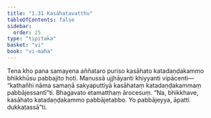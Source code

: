```yaml
---
title: "1.31 Kasāhatavatthu"
tableOfContents: false
sidebar:
  order: 25
type: "tipitaka"
basket: "vi"
book: "vi-maha"
---
```



<DynamicBreadcrumb />

<Division number="94" book="vi-maha">

<Paragraph number="432" book="vi-maha">
Tena kho pana samayena aññataro puriso kasāhato katadaṇḍakammo bhikkhūsu pabbajito hoti. Manussā ujjhāyanti khiyyanti vipācenti—  “kathañhi nāma samaṇā sakyaputtiyā kasāhataṃ katadaṇḍakammaṃ pabbājessantī”ti. Bhagavato etamatthaṃ ārocesuṃ. “Na, bhikkhave, kasāhato katadaṇḍakammo pabbājetabbo. Yo pabbājeyya, āpatti dukkaṭassā”ti.
</Paragraph>
</Division>